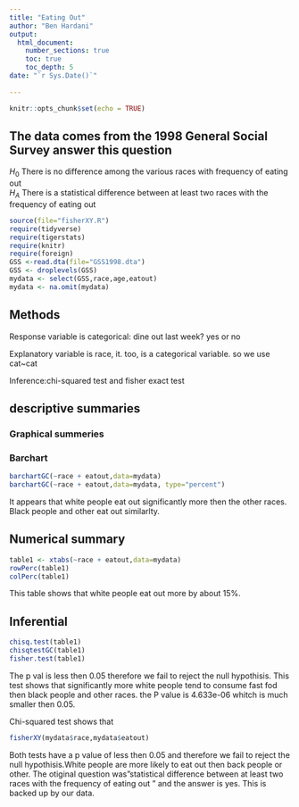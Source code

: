 ```yaml
---
title: "Eating Out"
author: "Ben Hardani"
output: 
  html_document:
    number_sections: true
    toc: true
    toc_depth: 5
date: "`r Sys.Date()`"    
    
---
```


```r
knitr::opts_chunk$set(echo = TRUE)
```

## The data comes from the 1998 General Social Survey answer this question

$H_0$ There is no difference among the various races with frequency of eating out  
$H_A$ There is a statistical difference between at least two races with the frequency of eating out  


```r
source(file="fisherXY.R")
require(tidyverse)
require(tigerstats)
require(knitr)
require(foreign)
GSS <-read.dta(file="GSS1998.dta")
GSS <- droplevels(GSS)
mydata <- select(GSS,race,age,eatout)
mydata <- na.omit(mydata)
```

## Methods

Response variable is categorical: dine out last week? yes or no

Explanatory variable is race, it. too, is a categorical variable.
so  we use cat~cat

Inference:chi-squared test and fisher exact test

## descriptive summaries

### Graphical summeries

### Barchart
```r
barchartGC(~race + eatout,data=mydata)
barchartGC(~race + eatout,data=mydata, type="percent")

```
It appears that white people eat out significantly more then the other races. Black people and other eat out similarlty.

## Numerical summary

```r
table1 <- xtabs(~race + eatout,data=mydata)
rowPerc(table1)
colPerc(table1)
```
This table shows that white people eat out more by about 15%.

## Inferential

```r
chisq.test(table1)
chisqtestGC(table1)
fisher.test(table1)
```
The p val is less then 0.05 therefore we fail to reject the null hypothisis. This test shows that significantly more white people tend to consume fast fod then black people and other races. the P value is 4.633e-06 whitch is much smaller then 0.05.


Chi-squared  test shows that 

```r
fisherXY(mydata$race,mydata$eatout)
```


Both tests have a p value of less then 0.05 and therefore we fail to reject the null hypothisis.White people are more likely to eat out then back people or other. The otiginal question was"statistical difference between at least two races with the frequency of eating out " and the answer is yes. This is backed up by our data. 